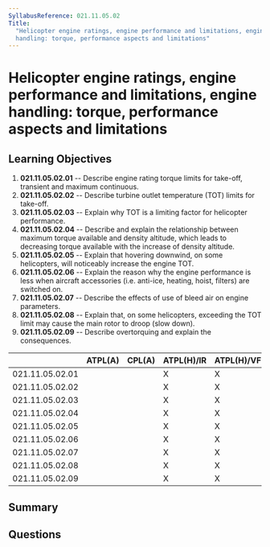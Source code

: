 ```yaml
---
SyllabusReference: 021.11.05.02
Title:
  "Helicopter engine ratings, engine performance and limitations, engine
  handling: torque, performance aspects and limitations"
---
```


# Helicopter engine ratings, engine performance and limitations, engine handling: torque, performance aspects and limitations

## Learning Objectives

1.  **021.11.05.02.01** -- Describe engine rating torque limits for take-off,
    transient and maximum continuous.
2.  **021.11.05.02.02** -- Describe turbine outlet temperature (TOT) limits for
    take-off.
3.  **021.11.05.02.03** -- Explain why TOT is a limiting factor for helicopter
    performance.
4.  **021.11.05.02.04** -- Describe and explain the relationship between maximum
    torque available and density altitude, which leads to decreasing torque
    available with the increase of density altitude.
5.  **021.11.05.02.05** -- Explain that hovering downwind, on some helicopters,
    will noticeably increase the engine TOT.
6.  **021.11.05.02.06** -- Explain the reason why the engine performance is less
    when aircraft accessories (i.e. anti-ice, heating, hoist, filters) are
    switched on.
7.  **021.11.05.02.07** -- Describe the effects of use of bleed air on engine
    parameters.
8.  **021.11.05.02.08** -- Explain that, on some helicopters, exceeding the TOT
    limit may cause the main rotor to droop (slow down).
9.  **021.11.05.02.09** -- Describe overtorquing and explain the consequences.

|                 | ATPL(A) | CPL(A) | ATPL(H)/IR | ATPL(H)/VFR | CPL(H) | IR | CBIR(A) |
| --------------- | ------- | ------ | ---------- | ----------- | ------ | -- | ------- |
| 021.11.05.02.01 |         |        | X          | X           | X      |    |         |
| 021.11.05.02.02 |         |        | X          | X           | X      |    |         |
| 021.11.05.02.03 |         |        | X          | X           | X      |    |         |
| 021.11.05.02.04 |         |        | X          | X           | X      |    |         |
| 021.11.05.02.05 |         |        | X          | X           | X      |    |         |
| 021.11.05.02.06 |         |        | X          | X           | X      |    |         |
| 021.11.05.02.07 |         |        | X          | X           | X      |    |         |
| 021.11.05.02.08 |         |        | X          | X           | X      |    |         |
| 021.11.05.02.09 |         |        | X          | X           | X      |    |         |

## Summary

## Questions
